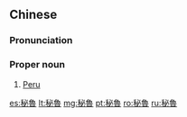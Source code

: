 {{also|秘鲁|祕魯}}
==Chinese==
{{zh-forms|s=秘鲁|t2=祕魯|gloss=-}}

===Pronunciation===
{{zh-pron
|m=Bìlǔ,Mìlǔ,2nb=variant
|c=bei3 lou5
|mn=Pì-ló͘
|cat=pn
}}

===Proper noun===
{{zh-proper noun}}

# [[Peru]]

{{zh-cat|Countries}}

[[es:秘魯]]
[[lt:秘魯]]
[[mg:秘魯]]
[[pt:秘魯]]
[[ro:秘魯]]
[[ru:秘魯]]